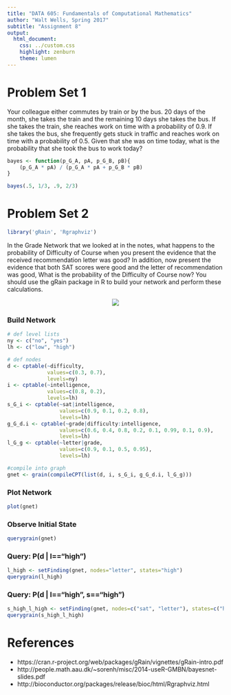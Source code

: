 ```yaml
---
title: "DATA 605: Fundamentals of Computational Mathematics"
author: "Walt Wells, Spring 2017"
subtitle: "Assignment 8"
output:
  html_document:
    css: ../custom.css
    highlight: zenburn
    theme: lumen
---
```

# Problem Set 1

Your colleague either commutes by train or by the bus. 20 days of the month, she takes the train and the remaining 10 days she takes the bus. If she takes the train, she reaches work on time with a probability of 0.9. If she takes the bus, she frequently gets stuck in traffic and reaches work on time with a probability of 0.5. Given that she was on time today, what is the probability that she took the bus to work today?

```r
bayes <- function(p_G_A, pA, p_G_B, pB){
    (p_G_A * pA) / (p_G_A * pA + p_G_B * pB)
}

bayes(.5, 1/3, .9, 2/3)
```

# Problem Set 2

```r
library('gRain', 'Rgraphviz')
```

In the Grade Network that we looked at in the notes, what happens to the probability of Difficulty of Course when you present the evidence that the received recommendation letter was good? In addition, now present the evidence that both SAT scores were good and the letter of recommendation was good, What is the probability of the Difficulty of Course now? You should use the gRain package in R to build your network and perform these calculations. 

<center>![](wk8mod1.jpg)</center>

### Build Network

```r
# def level lists
ny <- c("no", "yes")
lh <- c("low", "high")

# def nodes
d <- cptable(~difficulty, 
             values=c(0.3, 0.7), 
             levels=ny)
i <- cptable(~intelligence, 
             values=c(0.8, 0.2), 
             levels=lh)
s_G_i <- cptable(~sat|intelligence, 
                 values=c(0.9, 0.1, 0.2, 0.8), 
                 levels=lh)
g_G_d.i <- cptable(~grade|difficulty:intelligence, 
                 values=c(0.6, 0.4, 0.8, 0.2, 0.1, 0.99, 0.1, 0.9), 
                 levels=lh)
l_G_g <- cptable(~letter|grade, 
                 values=c(0.9, 0.1, 0.5, 0.95), 
                 levels=lh)

#compile into graph
gnet <- grain(compileCPT(list(d, i, s_G_i, g_G_d.i, l_G_g)))
```

### Plot Network

```r
plot(gnet)
```

### Observe Initial State

```r
querygrain(gnet)
```

### Query: P(d | l=="high")

```r
l_high <- setFinding(gnet, nodes="letter", states="high")
querygrain(l_high)
```

### Query: P(d | l=="high", s=="high")

```r
s_high_l_high <- setFinding(gnet, nodes=c("sat", "letter"), states=c("high", "high"))
querygrain(s_high_l_high)
```

# References
* https://cran.r-project.org/web/packages/gRain/vignettes/gRain-intro.pdf
* http://people.math.aau.dk/~sorenh/misc/2014-useR-GMBN/bayesnet-slides.pdf
* http://bioconductor.org/packages/release/bioc/html/Rgraphviz.html
